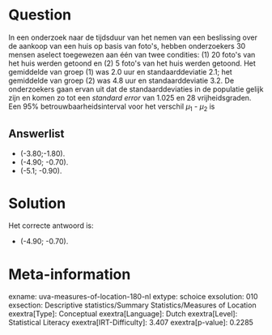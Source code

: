 Question
========

In een onderzoek naar de tijdsduur van het nemen van een beslissing over
de aankoop van een huis op basis van foto\'s, hebben onderzoekers 30
mensen aselect toegewezen aan één van twee condities: (1) 20 foto\'s van
het huis werden getoond en (2) 5 foto\'s van het huis werden getoond.
Het gemiddelde van groep (1) was 2.0 uur en standaarddeviatie 2.1; het
gemiddelde van groep (2) was 4.8 uur en standaarddeviatie 3.2. De
onderzoekers gaan ervan uit dat de standaarddeviaties in de populatie
gelijk zijn en komen zo tot een *standard error* van 1.025 en 28
vrijheidsgraden. Een 95% betrouwbaarheidsinterval voor het verschil *μ*~1~ - *μ*~2~ is

Answerlist
----------

* (-3.80;-1.80).
* (-4.90; -0.70).
* (-5.1; -0.90).

Solution
========

Het correcte antwoord is: 

* (-4.90; -0.70).

Meta-information
================
exname: uva-measures-of-location-180-nl
extype: schoice
exsolution: 010
exsection: Descriptive statistics/Summary Statistics/Measures of Location
exextra[Type]: Conceptual
exextra[Language]: Dutch
exextra[Level]: Statistical Literacy
exextra[IRT-Difficulty]: 3.407
exextra[p-value]: 0.2285
